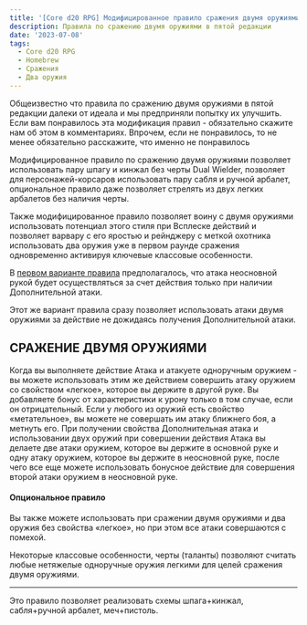```yaml
---
title: '[Core d20 RPG] Модифицированное правило сражения двумя оружиями, часть 2'
description: Правила по сражению двумя оружиями в пятой редакции
date: '2023-07-08'
tags:
  - Core d20 RPG
  - Homebrew
  - Сражения
  - Два оружия
---
```


Общеизвестно что правила по сражению двумя оружиями в пятой редакции далеки от идеала и мы предприняли попытку их улучшить. Если вам понравилось эта модификация правил - обязательно скажите нам об этом в комментариях. Впрочем, если не понравилось, то не менее обязательно расскажите, что именно не понравилось

Модифицированное правило по сражению двумя оружиями позволяет использовать пару шпагу и кинжал без черты Dual Wielder, позволяет для персонажей-корсаров использовать пару сабля и ручной арбалет, опциональное правило даже позволяет стрелять из двух легких арбалетов без наличия черты.

Также модифицированное правило позволяет воину с двумя оружиями использовать потенциал этого стиля при Всплеске действий и позволяет варвару с его яростью и рейнджеру с меткой охотника использовать два оружия уже в первом раунде сражения одновременно активируя ключевые классовые особенности.

В [первом варианте правила](/posts/core-d20/modified-two-weapons) предполагалось, что атака неосновной рукой будет осуществляться за счет действия только при наличии Дополнительной атаки.

Этот же вариант правила сразу позволяет использовать атаки двумя оружиями за действие не дожидаясь получения Дополнительной атаки.

## СРАЖЕНИЕ ДВУМЯ ОРУЖИЯМИ

Когда вы выполняете действие Атака и атакуете одноручным оружием - вы можете использовать этим же действием совершить атаку оружием со свойством «легкое», которое вы держите в другой руке. Вы добавляете бонус от характеристики к урону только в том случае, если он отрицательный.
Если у любого из оружий есть свойство «метательное», вы можете не совершать им атаку ближнего боя, а метнуть его.
При получении свойства Дополнительная атака и использовании двух оружий при совершении действия Атака вы делаете две атаки оружием, которое вы держите в основной руке и одну атаку оружием, которое вы держите в неосновной руке, после чего все еще можете использовать бонусное действие для совершения второй атаки оружием в неосновной руке.

#### **Опциональное правило**

Вы также можете использовать при сражении двумя оружиями и два оружия без свойства «легкое», но при этом все атаки совершаются с помехой.

Некоторые классовые особенности, черты (таланты) позволяют считать любые нетяжелые одноручные оружия легкими для целей сражения двумя оружиями.

---

Это правило позволяет реализовать схемы шпага+кинжал, сабля+ручной арбалет, меч+пистоль.

